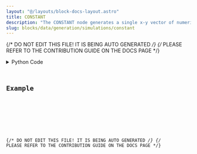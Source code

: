 ```yaml
---
layout: "@/layouts/block-docs-layout.astro"
title: CONSTANT
description: "The CONSTANT node generates a single x-y vector of numeric (floating point) constants."
slug: blocks/data/generation/simulations/constant
---
```


{/* DO NOT EDIT THIS FILE! IT IS BEING AUTO GENERATED */}
{/* PLEASE REFER TO THE CONTRIBUTION GUIDE ON THE DOCS PAGE */}


<PythonDocsDisplay docstring={docstring} />
<details>
<summary>Python Code</summary>



<Code code={pythonCode} lang="py" wrap theme="dracula" />

[Find this Flojoy Block on GitHub](https://github.com/flojoy-ai/blocks/blob/main/blocks/DATA/GENERATION/SIMULATIONS/CONSTANT/CONSTANT.py)

</details>

## Example


<GetHelpWidget />


<AppDisplay app={app} blockName="CONSTANT" client:visible />


<Example />

{/* DO NOT EDIT THIS FILE! IT IS BEING AUTO GENERATED */}
{/* PLEASE REFER TO THE CONTRIBUTION GUIDE ON THE DOCS PAGE */}
